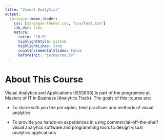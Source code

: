 ```yaml
---
title: "Visual Analytics"
output:
  xaringan::moon_reader:
    css: [xaringan-themer.css, "css/text.css"]
    lib_dir: libs
    nature:
      ratio: "16:9"
      highlightStyle: github
      highlightLines: true
      countIncrementalSlides: false
      beforeInit: "js/macros.js"
---
```


# About This Course

Visual Analytics and Applications (ISSS608) is part of the programme at Masters of IT in Business (Analytics Track). The goals of this course are:

-   To share with you the principles, best practices and methods of visual analytics

-   To provide you hands-on experiences in using commercial-off-the-shelf visual analytics software and programming tools to design visual analytics applications
